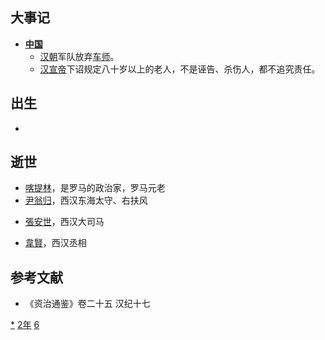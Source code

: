 {{yearTOC|-62|西汉'''[[元康_(汉宣帝)|元康]]四年'''}}

== 大事记 ==
* '''[[中国|中国]]'''
** [[汉朝|汉朝]]军队放弃[[车师|车师]]。
**[[汉宣帝|汉宣帝]]下诏规定八十岁以上的老人，不是诬告、杀伤人，都不追究责任。
== 出生 ==
*

== 逝世 ==
*[[喀提林|喀提林]]，是罗马的政治家，罗马元老
*[[尹翁归|尹翁归]]，西汉东海太守、右扶风

*[[張安世|張安世]]，西汉大司马

*[[韋賢|韋賢]]，西汉丞相

== 参考文献 ==
*《资治通鉴》卷二十五 汉纪十七
{{Wikisource year mention}}

[[Category:前62年|*]]
[[Category:前60年代|2年]]
[[Category:前1世纪各年|6]]